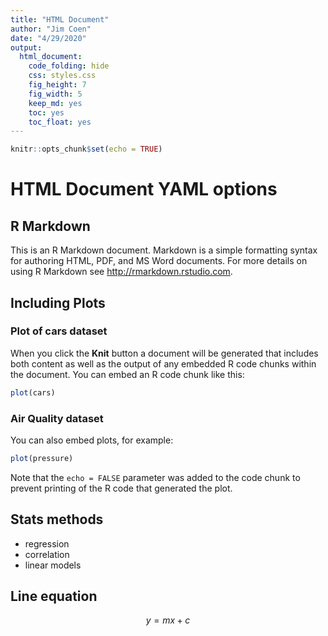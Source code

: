 ```yaml
---
title: "HTML Document"
author: "Jim Coen"
date: "4/29/2020"
output:
  html_document: 
    code_folding: hide
    css: styles.css
    fig_height: 7
    fig_width: 5
    keep_md: yes
    toc: yes
    toc_float: yes
---
```


```r
knitr::opts_chunk$set(echo = TRUE)
```

# HTML Document YAML options

## R Markdown {#nextsteps .emphasized}

This is an R Markdown document. Markdown is a simple formatting syntax for authoring HTML, PDF, and MS Word documents. For more details on using R Markdown see <http://rmarkdown.rstudio.com>.

## Including Plots

### Plot of cars dataset
When you click the **Knit** button a document will be generated that includes both content as well as the output of any embedded R code chunks within the document. You can embed an R code chunk like this:

```r
plot(cars)
```

### Air Quality dataset
You can also embed plots, for example:

```r
plot(pressure)
```

Note that the `echo = FALSE` parameter was added to the code chunk to prevent printing of the R code that generated the plot.

## Stats methods
* regression
* correlation
* linear models

## Line equation

$$y = m x + c$$

